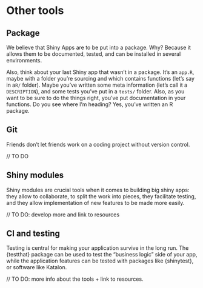 # Other tools {#tooling}

## Package

We believe that Shiny Apps are to be put into a package. Why? Because it allows them to be documented, tested, and can be installed in several environments.

Also, think about your last Shiny app that wasn’t in a package. It’s an `app.R`, maybe with a folder you’re sourcing and which contains functions (let’s say in a` R/` folder). Maybe you’ve written some meta information (let’s call it a `DESCRIPTION`), and some tests you’ve put in a `tests/` folder. Also, as you want to be sure to do the things right, you’ve put documentation in your functions. Do you see where I’m heading? Yes, you’ve written an R package.

## Git

Friends don't let friends work on a coding project without version control. 

// TO DO

## Shiny modules

Shiny modules are crucial tools when it comes to building big shiny apps: they allow to collaborate, to split the work into pieces, they facilitate testing, and they allow implementation of new features to be made more easily. 

// TO DO: develop more and link to resources

## CI and testing

Testing is central for making your application survive in the long run. The {testthat} package can be used to test the "business logic" side of your app, while the application features can be tested with packages like {shinytest}, or software like Katalon. 

// TO DO: more info about the tools + link to resources.
